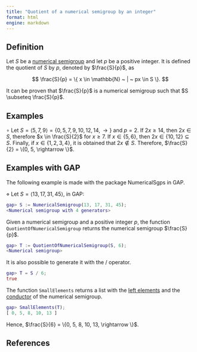 ```yaml
---
title: "Quotient of a numerical semigroup by an integer"
format: html
engine: markdown
---
```


<!-- Definición de Num. Sem. -->

## Definition

Let $S$ be a [numerical semigroup](../Basic-concepts/Numerical-semigroup.qmd) and let $p$ be a positive integer. It is defined the quotient of $S$ by $p$, denoted by $\frac{S}{p}$, as

$$
\frac{S}{p} = \{ x \in \mathbb{N} ~ | ~ px \in S \}.
$$

It can be proven that $\frac{S}{p}$ is a numerical semigroup such that $S \subseteq \frac{S}{p}$.

## Examples

$\circ$ Let $S = \langle 5, 7, 9 \rangle = \{0, 5, 7, 9, 10, 12, 14, \rightarrow \}$ and $p = 2$. If $2x \ge 14$, then $2x \in S$, therefore $x \in \frac{S}{2}$ for $x \ge 7$. If $x \in \{5, 6\}$, then $2x \in \{10, 12\} \subseteq S$. Finally, if $x \in \{1, 2, 3, 4\}$, it is obtained that $2x \not \in S$. Therefore, $\frac{S}{2} = \{0, 5, \rightarrow \}$.

## Examples with GAP

The following example is made with the package NumericalSgps in GAP.

$\diamond$ Let $S = \langle 13, 17, 31, 45 \rangle$, in GAP:

``` gap
gap> S := NumericalSemigroup(13, 17, 31, 45);
<Numerical semigroup with 4 generators>
```

Given a numerical semigroup and a positive integer $p$, the function `QuotientOfNumericalSemigroup` returns the numerical semigroup $\frac{S}{p}$.

``` gap
gap> T := QuotientOfNumericalSemigroup(S, 6);
<Numerical semigroup>
```

It is also possible to generate it with the / operator.

``` gap
gap> T = S / 6;
true
```

The function `SmallElements` returns a list with the [left elements](../Basic-concepts/Left-elements.qmd) and the [conductor](../Basic-concepts/Conductor.qmd) of the numerical semigroup.

``` gap
gap> SmallElements(T);
[ 0, 5, 8, 10, 13 ]
```

Hence, $\frac{S}{6} = \{0, 5, 8, 10, 13, \rightarrow \}$.

## References
